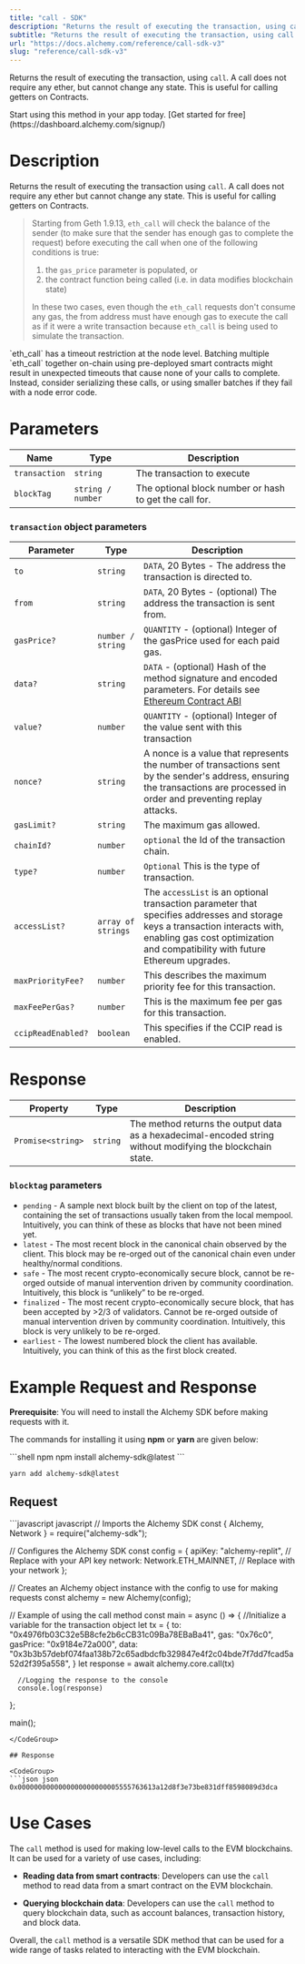 ```yaml
---
title: "call - SDK"
description: "Returns the result of executing the transaction, using call . A call does not require any ether, but cannot change any state. This is useful for calling getters on Contracts."
subtitle: "Returns the result of executing the transaction, using call . A call does not require any ether, but cannot change any state. This is useful for calling getters on Contracts."
url: "https://docs.alchemy.com/reference/call-sdk-v3"
slug: "reference/call-sdk-v3"
---
```


Returns the result of executing the transaction, using `call`. A call does not require any ether, but cannot change any state. This is useful for calling getters on Contracts.

<Tip title="Don’t have an API key?" icon="star">
  Start using this method in your app today. [Get started for free](https://dashboard.alchemy.com/signup/)
</Tip>

# Description

Returns the result of executing the transaction using `call`. A call does not require any ether but cannot change any state. This is useful for calling getters on Contracts.

> Starting from Geth 1.9.13, `eth_call` will check the balance of the sender (to make sure that the sender has enough gas to complete the request) before executing the call when one of the following conditions is true:
>
> 1. the `gas_price` parameter is populated, or
> 2. the contract function being called (i.e. in data modifies blockchain state)
>
> In these two cases, even though the `eth_call` requests don't consume any gas, the from address must have enough gas to execute the call as if it were a write transaction because `eth_call` is being used to simulate the transaction.

<Warning>
  `eth_call` has a timeout restriction at the node level. Batching multiple `eth_call` together on-chain using pre-deployed smart contracts might result in unexpected timeouts that cause none of your calls to complete. Instead, consider serializing these calls, or using smaller batches if they fail with a node error code.
</Warning>

# Parameters

| Name          | Type              | Description                                            |
| ------------- | ----------------- | ------------------------------------------------------ |
| `transaction` | `string`          | The transaction to execute                             |
| `blockTag`    | `string / number` | The optional block number or hash to get the call for. |

### `transaction` object parameters

| Parameter          | Type               | Description                                                                                                                                                                                                   |
| ------------------ | ------------------ | ------------------------------------------------------------------------------------------------------------------------------------------------------------------------------------------------------------- |
| `to`               | `string`           | `DATA`, 20 Bytes - The address the transaction is directed to.                                                                                                                                                |
| `from`             | `string`           | `DATA`, 20 Bytes - (optional) The address the transaction is sent from.                                                                                                                                       |
| `gasPrice?`        | `number / string`  | `QUANTITY` - (optional) Integer of the gasPrice used for each paid gas.                                                                                                                                       |
| `data?`            | `string`           | `DATA` - (optional) Hash of the method signature and encoded parameters. For details see [Ethereum Contract ABI](https://docs.soliditylang.org/en/v0.7.0/abi-spec.html)                                       |
| `value?`           | `number`           | `QUANTITY` - (optional) Integer of the value sent with this transaction                                                                                                                                       |
| `nonce?`           | `string`           | A nonce is a value that represents the number of transactions sent by the sender's address, ensuring the transactions are processed in order and preventing replay attacks.                                   |
| `gasLimit?`        | `string`           | The maximum gas allowed.                                                                                                                                                                                      |
| `chainId?`         | `number`           | `optional` the Id of the transaction chain.                                                                                                                                                                   |
| `type?`            | `number`           | `Optional` This is the type of transaction.                                                                                                                                                                   |
| `accessList?`      | `array of strings` | The `accessList` is an optional transaction parameter that specifies addresses and storage keys a transaction interacts with, enabling gas cost optimization and compatibility with future Ethereum upgrades. |
| `maxPriorityFee?`  | `number`           | This describes the maximum priority fee for this transaction.                                                                                                                                                 |
| `maxFeePerGas?`    | `number`           | This is the maximum fee per gas for this transaction.                                                                                                                                                         |
| `ccipReadEnabled?` | `boolean`          | This specifies if the CCIP read is enabled.                                                                                                                                                                   |

# Response

| Property          | Type     | Description                                                                                                |
| ----------------- | -------- | ---------------------------------------------------------------------------------------------------------- |
| `Promise<string>` | `string` | The method returns the output data as a hexadecimal-encoded string without modifying the blockchain state. |

### `blocktag` parameters

* `pending` - A sample next block built by the client on top of the latest, containing the set of transactions usually taken from the local mempool. Intuitively, you can think of these as blocks that have not been mined yet.
* `latest` - The most recent block in the canonical chain observed by the client. This block may be re-orged out of the canonical chain even under healthy/normal conditions.
* `safe` - The most recent crypto-economically secure block, cannot be re-orged outside of manual intervention driven by community coordination. Intuitively, this block is “unlikely” to be re-orged.
* `finalized` - The most recent crypto-economically secure block, that has been accepted by >2/3 of validators. Cannot be re-orged outside of manual intervention driven by community coordination. Intuitively, this block is very unlikely to be re-orged.
* `earliest` - The lowest numbered block the client has available. Intuitively, you can think of this as the first block created.

# Example Request and Response

**Prerequisite**: You will need to install the Alchemy SDK before making requests with it.

The commands for installing it using **npm** or **yarn** are given below:

<CodeGroup>
  ```shell npm
  npm install alchemy-sdk@latest
  ```

  ```shell yarn
  yarn add alchemy-sdk@latest
  ```
</CodeGroup>

## Request

<CodeGroup>
  ```javascript javascript
  // Imports the Alchemy SDK
  const { Alchemy, Network } = require("alchemy-sdk");

  // Configures the Alchemy SDK
  const config = {
      apiKey: "alchemy-replit", // Replace with your API key
      network: Network.ETH_MAINNET, // Replace with your network
  };

  // Creates an Alchemy object instance with the config to use for making requests
  const alchemy = new Alchemy(config);

  // Example of using the call method
  const main = async () => {
     //Initialize a variable for the transaction object
      let tx = {
          to: "0x4976fb03C32e5B8cfe2b6cCB31c09Ba78EBaBa41",
          gas: "0x76c0",
          gasPrice: "0x9184e72a000",
          data: "0x3b3b57debf074faa138b72c65adbdcfb329847e4f2c04bde7f7dd7fcad5a52d2f395a558",
      }
      let response = await alchemy.core.call(tx)

      //Logging the response to the console
      console.log(response)
  };

  main();
  ```
</CodeGroup>

## Response

<CodeGroup>
  ```json json
  0x0000000000000000000000005555763613a12d8f3e73be831dff8598089d3dca
  ```
</CodeGroup>

# Use Cases

The `call` method is used for making low-level calls to the EVM blockchains. It can be used for a variety of use cases, including:

* **Reading data from smart contracts**: Developers can use the `call` method to read data from a smart contract on the EVM blockchain.

* **Querying blockchain data**: Developers can use the `call` method to query blockchain data, such as account balances, transaction history, and block data.

Overall, the `call` method is a versatile SDK method that can be used for a wide range of tasks related to interacting with the EVM blockchain.
